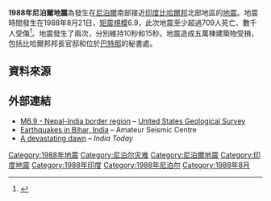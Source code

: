 {{noteTA |G1=Earthquake }}
{{Infobox earthquake
|title = 1988年尼泊爾地震
|date = 1988年8月21日
|origintime = 23:09:11 UTC<ref name=ISC-GEM>{{citation|title=ISC-GEM Global Instrumental Earthquake Catalogue (1900-2009)|url=http://www.isc.ac.uk/iscgem/index.php|author=ISC|date=19 January 2015|publisher=International Seismological Centre|series=Version 2.0|accessdate=2015-12-30|archive-date=2016-11-25|archive-url=https://web.archive.org/web/20161125091901/http://www.isc.ac.uk/iscgem/index.php|dead-url=no}}</ref>
|map2 = {{location map | Nepal
|relief = yes
|label = 
|lat = 26.71
|long = 86.62
|mark = Bullseye1.png
|marksize = 40
|caption =
|float = center
|width=250}}
|magnitude = 6.9 [[矩震級|M<sub>W</sub>]]<ref name=ISC-GEM/>
|depth = 62公里<ref name=ISC-GEM/>
|type = [[斷層#斜向断层|斜向斷層]]<ref name=PAGER-CAT>{{citation|title=PAGER-CAT Earthquake Catalog|url=http://earthquake.usgs.gov/research/pager/data/|author=USGS|date=September 4, 2009|publisher=[[United_States_Geological_Survey|United States Geological Survey]]|series=Version 2008_06.1|accessdate=2015-12-30|archive-date=2015-03-28|archive-url=https://web.archive.org/web/20150328054600/http://earthquake.usgs.gov/research/pager/data/|dead-url=no}}</ref>
|location = {{coord|26.71|86.62|display=inline, title}} <ref name=ISC-GEM/>
|countries affected = 
|casualties = 709人至1,450人<ref name=PAGER-CAT/>
}}
'''1988年尼泊爾地震'''為發生在[[尼泊爾|尼泊爾]]南部接近[[印度|印度]][[比哈爾邦|比哈爾邦]]北部地區的[[地震|地震]]。地震時間發生在1988年8月21日，[[矩震級|矩震規模]]6.9，此次地震至少超過709人死亡、數千人受傷<ref>{{cite web|url=http://timesofindia.indiatimes.com/india/In-India-JK-HP-Uttarakhand-fall-under-most-active-seismic-zone/articleshow/47063861.cms|title=In India, J&K, HP, Uttarakhand fall under most active seismic zone|accessdate=2015-12-30|archive-date=2020-11-08|archive-url=https://web.archive.org/web/20201108091725/http://timesofindia.indiatimes.com/india/In-India-JK-HP-Uttarakhand-fall-under-most-active-seismic-zone/articleshow/47063861.cms|dead-url=no}}</ref>。地震發生了兩次，分別維持10秒和15秒。地震造成五萬棟建築物受損，包括比哈爾邦邦長官邸和位於[[巴特那|巴特那]]的秘書處。

==資料來源==
{{reflist}}

==外部連結==
* [http://earthquake.usgs.gov/earthquakes/eventpage/usp0003k6t#general_summary M6.9 - Nepal-India border region]{{Wayback|url=http://earthquake.usgs.gov/earthquakes/eventpage/usp0003k6t#general_summary |date=20200820214925 }} – [[United_States_Geological_Survey|United States Geological Survey]]
* [https://web.archive.org/web/20110911062308/http://asc-india.org/seismi/seis-bihar.htm Earthquakes in Bihar, India] –  Amateur Seismic Centre
* [http://indiatoday.intoday.in/story/earthquake-tremors-leave-trail-of-death-damage-in-bihar-nepal/1/329724.html A devastating dawn]{{Wayback|url=http://indiatoday.intoday.in/story/earthquake-tremors-leave-trail-of-death-damage-in-bihar-nepal/1/329724.html |date=20160304061107 }} – ''India Today''

{{1988年地震}}
{{喜馬拉雅山脈地震}}
{{尼泊尔地震}}
{{Earthquake-stub}}

[[Category:1988年地震|Category:1988年地震]]
[[Category:尼泊尔灾难|Category:尼泊尔灾难]]
[[Category:尼泊爾地震|Category:尼泊爾地震]]
[[Category:印度地震|Category:印度地震]]
[[Category:1988年印度|Category:1988年印度]]
[[Category:1988年尼泊尔|Category:1988年尼泊尔]]
[[Category:1988年8月|Category:1988年8月]]